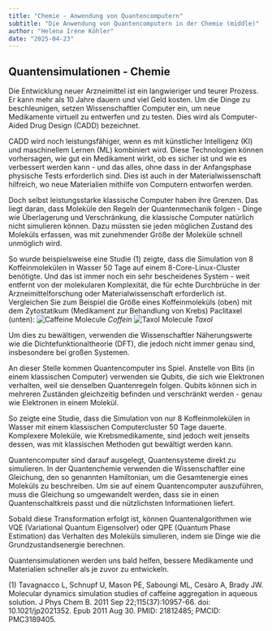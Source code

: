 ```yaml
---
title: "Chemie - Anwendung von Quantencomputern"
subtitle: "Die Anwendung von Quantencomputern in der Chemie (middle)"
author: "Helena Iréne Köhler"
date: "2025-04-23"
---
```

## Quantensimulationen - Chemie

Die Entwicklung neuer Arzneimittel ist ein langwieriger und teurer Prozess. Er kann mehr als 10 Jahre dauern und viel Geld kosten. Um die Dinge zu beschleunigen, setzen Wissenschaftler Computer ein, um neue Medikamente virtuell zu entwerfen und zu testen. Dies wird als Computer-Aided Drug Design (CADD) bezeichnet.

CADD wird noch leistungsfähiger, wenn es mit künstlicher Intelligenz (KI) und maschinellem Lernen (ML) kombiniert wird. Diese Technologien können vorhersagen, wie gut ein Medikament wirkt, ob es sicher ist und wie es verbessert werden kann - und das alles, ohne dass in der Anfangsphase physische Tests erforderlich sind. Dies ist auch in der Materialwissenschaft hilfreich, wo neue Materialien mithilfe von Computern entworfen werden.

Doch selbst leistungsstarke klassische Computer haben ihre Grenzen. Das liegt daran, dass Moleküle den Regeln der Quantenmechanik folgen - Dinge wie Überlagerung und Verschränkung, die klassische Computer natürlich nicht simulieren können. Dazu müssten sie jeden möglichen Zustand des Moleküls erfassen, was mit zunehmender Größe der Moleküle schnell unmöglich wird.

So wurde beispielsweise eine Studie (1) zeigte, dass die Simulation von 8 Koffeinmolekülen in Wasser 50 Tage auf einem 8-Core-Linux-Cluster benötigte. Und das ist immer noch ein sehr bescheidenes System - weit entfernt von der molekularen Komplexität, die für echte Durchbrüche in der Arzneimittelforschung oder Materialwissenschaft erforderlich ist. Vergleichen Sie zum Beispiel die Größe eines Koffeinmoleküls (oben) mit dem Zytostatikum (Medikament zur Behandlung von Krebs) Paclitaxel (unten):
![Caffeine Molecule](/posts/assets/entries/qchemistry/caffeinemol.png)
*Coffein*
![Taxol Molecule](/posts/assets/entries/qchemistry/taxolmol.png)
*Taxol*

Um dies zu bewältigen, verwenden die Wissenschaftler Näherungswerte wie die Dichtefunktionaltheorie (DFT), die jedoch nicht immer genau sind, insbesondere bei großen Systemen.

An dieser Stelle kommen Quantencomputer ins Spiel. Anstelle von Bits (in einem klassischen Computer) verwenden sie Qubits, die sich wie Elektronen verhalten, weil sie denselben Quantenregeln folgen. Qubits können sich in mehreren Zuständen gleichzeitig befinden und verschränkt werden - genau wie Elektronen in einem Molekül.

So zeigte eine Studie, dass die Simulation von nur 8 Koffeinmolekülen in Wasser mit einem klassischen Computercluster 50 Tage dauerte. Komplexere Moleküle, wie Krebsmedikamente, sind jedoch weit jenseits dessen, was mit klassischen Methoden gut bewältigt werden kann.

Quantencomputer sind darauf ausgelegt, Quantensysteme direkt zu simulieren. In der Quantenchemie verwenden die Wissenschaftler eine Gleichung, den so genannten Hamiltonian, um die Gesamtenergie eines Moleküls zu beschreiben. Um sie auf einem Quantencomputer auszuführen, muss die Gleichung so umgewandelt werden, dass sie in einen Quantenschaltkreis passt und die nützlichsten Informationen liefert.

Sobald diese Transformation erfolgt ist, können Quantenalgorithmen wie VQE (Variational Quantum Eigensolver) oder QPE (Quantum Phase Estimation) das Verhalten des Moleküls simulieren, indem sie Dinge wie die Grundzustandsenergie berechnen.

Quantensimulationen werden uns bald helfen, bessere Medikamente und Materialien schneller als je zuvor zu entwickeln.

(1) Tavagnacco L, Schnupf U, Mason PE, Saboungi ML, Cesàro A, Brady JW. Molecular dynamics simulation studies of caffeine aggregation in aqueous solution. J Phys Chem B. 2011 Sep 22;115(37):10957-66. doi: 10.1021/jp2021352. Epub 2011 Aug 30. PMID: 21812485; PMCID: PMC3189405.